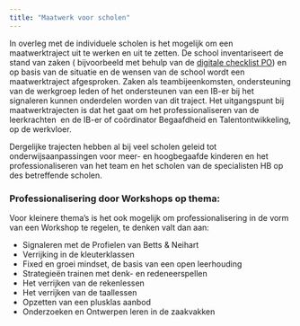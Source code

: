 ```yaml
---
title: "Maatwerk voor scholen"
---
```


In overleg met de individuele scholen is het mogelijk om een maatwerktraject uit te werken en uit te zetten. De school inventariseert de stand van zaken ( bijvoorbeeld met behulp van de [digitale checklist PO](%22http://talentstimuleren.nl/onderwijs/primair-onderwijs/po-beleid/checklist-begaafdenwijzer-po%22)) en op basis van de situatie en de wensen van de school wordt een maatwerktraject afgesproken. Zaken als teambijeenkomsten, ondersteuning van de werkgroep leden of het ondersteunen van een IB-er bij het signaleren kunnen onderdelen worden van dit traject. Het uitgangspunt bij maatwerktrajecten is dat het gaat om het professionaliseren van de leerkrachten  en de IB-er of coördinator Begaafdheid en Talentontwikkeling, op de werkvloer.

Dergelijke trajecten hebben al bij veel scholen geleid tot onderwijsaanpassingen voor meer- en hoogbegaafde kinderen en het professionaliseren van het team en het scholen van de specialisten HB op des betreffende scholen.

### Professionalisering door Workshops op thema:

Voor kleinere thema’s is het ook mogelijk om professionalisering in de vorm van een Workshop te regelen, te denken valt dan aan:

-   Signaleren met de Profielen van Betts & Neihart
-   Verrijking in de kleuterklassen
-   Fixed en groei mindset, de basis van een open leerhouding
-   Strategieën trainen met denk- en redeneerspellen
-   Het verrijken van de rekenlessen
-   Het verrijken van de taallessen
-   Opzetten van een plusklas aanbod
-   Onderzoeken en Ontwerpen leren in de zaakvakken
